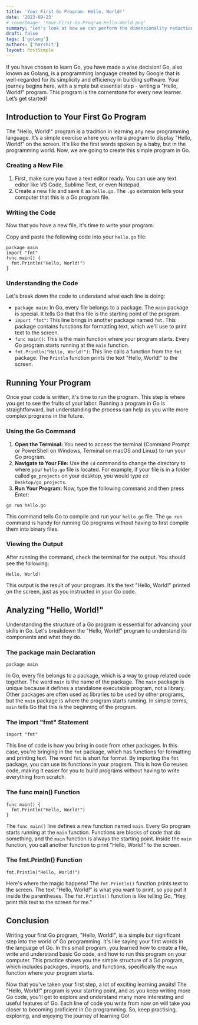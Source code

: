```yaml
---
title: 'Your First Go Program: Hello, World!'
date: '2023-09-23'
# coverImage: 'Your-First-Go-Program-Hello-World.png'
summary: "Let's look at how we can perform the dimensionality reduction using the Auto-Encoders using Tensorflow"
draft: false
tags: ['golang']
authors: ['harshit']
layout: PostSimple
---
```


If you have chosen to learn Go, you have made a wise decision! Go, also known as Golang, is a programming language created by Google that is well-regarded for its simplicity and efficiency in building software. Your journey begins here, with a simple but essential step - writing a "Hello, World!" program. This program is the cornerstone for every new learner. Let’s get started!

## **Introduction to Your First Go Program**

The "Hello, World!" program is a tradition in learning any new programming language. It’s a simple exercise where you write a program to display "Hello, World!" on the screen. It's like the first words spoken by a baby, but in the programming world. Now, we are going to create this simple program in Go.

### **Creating a New File**

1. First, make sure you have a text editor ready. You can use any text editor like VS Code, Sublime Text, or even Notepad.
2. Create a new file and save it as `hello.go`. The `.go` extension tells your computer that this is a Go program file.

### **Writing the Code**

Now that you have a new file, it's time to write your program.

Copy and paste the following code into your `hello.go` file:

```
package main
import "fmt"
func main() {
  fmt.Println("Hello, World!")
}
```

### **Understanding the Code**

Let's break down the code to understand what each line is doing:

- `package main`: In Go, every file belongs to a package. The `main` package is special. It tells Go that this file is the starting point of the program.
- `import "fmt"`: This line brings in another package named `fmt`. This package contains functions for formatting text, which we'll use to print text to the screen.
- `func main()`: This is the main function where your program starts. Every Go program starts running at the `main` function.
- `fmt.Println("Hello, World!")`: This line calls a function from the `fmt` package. The `Println` function prints the text "Hello, World!" to the screen.

## **Running Your Program**

Once your code is written, it's time to run the program. This step is where you get to see the fruits of your labor. Running a program in Go is straightforward, but understanding the process can help as you write more complex programs in the future.

### **Using the Go Command**

1. **Open the Terminal:** You need to access the terminal (Command Prompt or PowerShell on Windows, Terminal on macOS and Linux) to run your Go program.
2. **Navigate to Your File:** Use the `cd` command to change the directory to where your `hello.go` file is located. For example, if your file is in a folder called `go_projects` on your desktop, you would type `cd Desktop/go_projects`.
3. **Run Your Program:** Now, type the following command and then press Enter:

```
go run hello.go
```

This command tells Go to compile and run your `hello.go` file. The `go run` command is handy for running Go programs without having to first compile them into binary files.

### **Viewing the Output**

After running the command, check the terminal for the output. You should see the following:

```
Hello, World!
```

This output is the result of your program. It’s the text "Hello, World!" printed on the screen, just as you instructed in your Go code.

## **Analyzing "Hello, World!"**

Understanding the structure of a Go program is essential for advancing your skills in Go. Let's breakdown the "Hello, World!" program to understand its components and what they do.

### **The package main Declaration**

```
package main
```

In Go, every file belongs to a package, which is a way to group related code together. The word `main` is the name of the package. The `main` package is unique because it defines a standalone executable program, not a library. Other packages are often used as libraries to be used by other programs, but the `main` package is where the program starts running. In simple terms, `main` tells Go that this is the beginning of the program.

### **The import "fmt" Statement**

```
import "fmt"
```

This line of code is how you bring in code from other packages. In this case, you're bringing in the `fmt` package, which has functions for formatting and printing text. The word `fmt` is short for format. By importing the `fmt` package, you can use its functions in your program. This is how Go reuses code, making it easier for you to build programs without having to write everything from scratch.

### **The func main() Function**

```
func main() {
  fmt.Println("Hello, World!")
}
```

The `func main()` line defines a new function named `main`. Every Go program starts running at the `main` function. Functions are blocks of code that do something, and the `main` function is always the starting point. Inside the `main` function, you call another function to print "Hello, World!" to the screen.

### **The fmt.Println() Function**

```
fmt.Println("Hello, World!")
```

Here's where the magic happens! The `fmt.Println()` function prints text to the screen. The text "Hello, World!" is what you want to print, so you put it inside the parentheses. The `fmt.Println()` function is like telling Go, "Hey, print this text to the screen for me."

## Conclusion

Writing your first Go program, "Hello, World!", is a simple but significant step into the world of Go programming. It's like saying your first words in the language of Go. In this small program, you learned how to create a file, write and understand basic Go code, and how to run this program on your computer. This practice shows you the simple structure of a Go program, which includes packages, imports, and functions, specifically the `main` function where your program starts.

Now that you've taken your first step, a lot of exciting learning awaits! The "Hello, World!" program is your starting point, and as you keep writing more Go code, you'll get to explore and understand many more interesting and useful features of Go. Each line of code you write from now on will take you closer to becoming proficient in Go programming. So, keep practising, exploring, and enjoying the journey of learning Go!
